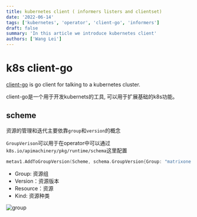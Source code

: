 ```yaml
---
title: kubernetes client ( informers listers and clientset)
date: '2022-06-14'
tags: ['kubernetes', 'operator', 'client-go', 'informers']
draft: false
summary: 'In this article we introduce kubernetes client'
authors: ['Wang Lei']
---
```


# k8s client-go

[client-go](https://github.com/kubernetes/client-go) is go client for talking to a kubernetes cluster.

client-go是一个用于开发kubernets的工具, 可以用于扩展基础的k8s功能。

## scheme

资源的管理和迭代主要依靠`group`和`version`的概念

`GroupVerison`可以用于在operator中可以通过`k8s.io/apimachinery/pkg/runtime/schema`这里配置

```go
metav1.AddToGroupVersion(Scheme, schema.GroupVersion{Group: "matrixone.matrixorigin.cn", Version: "v1alpha1"})
```

- Group: 资源组
- Version：资源版本
- Resource：资源
- Kind: 资源种类

![group](../../public/static/images/group.png)
